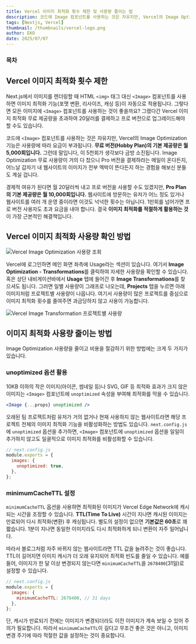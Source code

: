 ```yaml
---
title: Vercel 이미지 최적화 횟수 제한 및 사용량 줄이는 법
description: 코드에 Image 컴포넌트를 사용하는 것은 자유지만, Vercel의 Image Optimization 기능은 사용량에 따라 요금이 부과됩니다. 무료 버전의 기본 제공량은 월 5,000회입니다. 그런데 말입니다, 이 5천회가 생각보다 금방 소진됩니다.
tags: [Nextjs, Vercel]
thumbnail: /thumbnails/vercel-logo.png
author: EKO
date: 2025/07/07
---
```


### 목차

## Vercel 이미지 최적화 횟수 제한

Next.js에서 이미지를 렌더링할 때 HTML `<img>` 태그 대신 `<Image>` 컴포넌트를 사용하면 이미지 최적화 기능(포맷 변환, 리사이즈, 캐싱 등)이 자동으로 적용됩니다. 그렇다면 모든 이미지에 `<Image>` 컴포넌트를 사용하는 것이 좋을까요? 그랬다간 Vercel 이미지 최적화 무료 제공량을 초과하여 20달러를 결제하고 프로 버전으로 업그레이드해야 할 수도 있습니다.

코드에 `<Image>` 컴포넌트를 사용하는 것은 자유지만, Vercel의 Image Optimization 기능은 사용량에 따라 요금이 부과됩니다. **무료 버전(Hobby Plan)의 기본 제공량은 월 5,000회입니다.** 그런데 말입니다, 이 5천회가 생각보다 금방 소진됩니다. Image Optimization 무료 사용량이 거의 다 찼으니 Pro 버전을 결제하라는 메일이 온다든지, 어느날 갑자기 내 웹사이트의 이미지가 전부 엑박이 뜬다든지 하는 경험을 해보신 분들도 계실 겁니다.

경제적 여유가 된다면 월 20달러씩 내고 프로 버전을 사용할 수도 있겠지만, **Pro Plan의 기본 제공량은 월 10,000회입니다.** 웹사이트에 방문하는 유저가 어느 정도 있거나 웹사이트를 여러 개 운영 중이라면 이것도 넉넉한 횟수는 아닙니다. 1만회를 넘어가면 프로 버전 사용자도 초과 요금을 내야 합니다. 결국 **이미지 최적화를 적절하게 활용하는 것**이 가장 근본적인 해결책입니다.

## Vercel 이미지 최적화 사용량 확인 방법

<Image
  src="/vercel-image-optimization-limits/01.png"
  alt="Vercel Image Optimization 사용량 조회"
  caption="벌써 5,000회 중 4,300회 이상 사용했네요"
/>

Vercel에 로그인하면 메인 화면 좌측에 Usage라는 섹션이 있습니다. 여기서 **Image Optimization - Transformations**를 클릭하여 자세한 사용량을 확인할 수 있습니다. 혹은 상단 내비게이션바에서 **Usage** 탭에 들어간 후 **Image Transformations**를 찾으셔도 됩니다. 그러면 일별 사용량이 그래프로 나오는데, **Projects** 탭을 누르면 아래 이미지처럼 프로젝트별 사용량이 나옵니다. 여기서 사용량이 많은 프로젝트를 중심으로 이미지 최적화 횟수를 줄여주면 과금당하지 않고 사용이 가능합니다.

<Image
  src="/vercel-image-optimization-limits/02.png"
  alt="Vercel Image Transformation 프로젝트별 사용량"
/>

<Ads />

## 이미지 최적화 사용량 줄이는 방법

Image Optimization 사용량을 줄이고 비용을 절감하기 위한 방법에는 크게 두 가지가 있습니다.

### unoptimized 옵션 활용

<Link url="https://nextjs.org/docs/app/api-reference/components/image#unoptimized" />

10KB 이하의 작은 이미지(아이콘, 썸네일 등)나 SVG, GIF 등 최적화 효과가 크지 않은 이미지는 `<Image>`⁠ 컴포넌트에 `unoptimized`⁠ 속성을 부여해 최적화를 막을 수 있습니다.

```jsx
<Image {...props} unoptimized />
```

오래된 팀 프로젝트처럼 유저가 거의 없거나 현재 사용하지 않는 웹사이트라면 해당 프로젝트 전체의 이미지 최적화 기능을 비활성화하는 방법도 있습니다. `next.config.js`에 `unoptimized` 옵션을 추가하면, `<Image>` 컴포넌트에 `unoptimized` 옵션을 일일이 추가하지 않고도 일괄적으로 이미지 최적화를 비활성화할 수 있습니다.

```js
// next.config.js
module.exports = {
  images: {
    unoptimized: true,
  },
};
```

### minimumCacheTTL 설정

<Link url="https://nextjs.org/docs/app/api-reference/components/image#minimumcachettl" />

`minimumCacheTTL` 옵션을 사용하면 최적화된 이미지가 Vercel Edge Network에 캐시되는 시간을 조정할 수 있습니다. **TTL(Time To Live)** 시간이 지나면 캐시된 이미지는 만료되어 다시 최적화(변환) 후 캐싱됩니다. 별도의 설정이 없으면 **기본값은 60초**로 꽤 짧습니다. 1분이 지나면 동일한 이미지라도 다시 최적화하게 되니 변환이 자주 일어납니다.

따라서 블로그처럼 자주 바뀌지 않는 웹사이트라면 TTL 값을 늘려주는 것이 좋습니다. TTL이 길어지면 이미지 캐시가 더 오래 유지되어 최적화 빈도를 줄일 수 있습니다. 예를 들어, 이미지가 한 달 이상 변경되지 않는다면 `minimumCacheTTL`을 `2678400`(31일)로 설정할 수 있습니다.

```js
// next.config.js
module.exports = {
  images: {
    minimumCacheTTL: 2678400, // 31 days
  },
};
```

단, 캐시가 만료되기 전에는 이미지가 변경되더라도 이전 이미지가 계속 보일 수 있어 주의가 필요합니다. 따라서 `minimumCacheTTL`이 길다고 무조건 좋은 것은 아니고, 이미지 변경 주기에 따라 적절한 값을 설정하는 것이 중요합니다.
